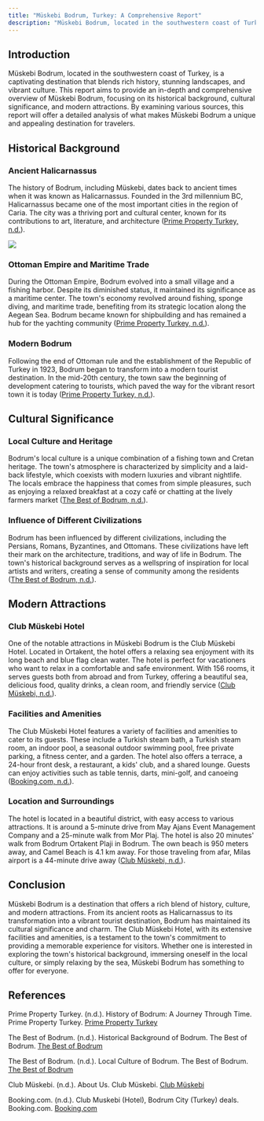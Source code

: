 ```yaml
---
title: "Müskebi Bodrum, Turkey: A Comprehensive Report"
description: "Müskebi Bodrum, located in the southwestern coast of Turkey, is a captivating destination that blends rich history, stunning landscapes, and vibrant culture. "
---
```


## Introduction

Müskebi Bodrum, located in the southwestern coast of Turkey, is a captivating destination that blends rich history, stunning landscapes, and vibrant culture. This report aims to provide an in-depth and comprehensive overview of Müskebi Bodrum, focusing on its historical background, cultural significance, and modern attractions. By examining various sources, this report will offer a detailed analysis of what makes Müskebi Bodrum a unique and appealing destination for travelers.

## Historical Background

### Ancient Halicarnassus

The history of Bodrum, including Müskebi, dates back to ancient times when it was known as Halicarnassus. Founded in the 3rd millennium BC, Halicarnassus became one of the most important cities in the region of Caria. The city was a thriving port and cultural center, known for its contributions to art, literature, and architecture ([Prime Property Turkey, n.d.](https://www.primepropertyturkey.com/blog/history-bodrum)).

![](/1adc9b62-8e8a-4cfb-9401-993beb4d916b.png)

### Ottoman Empire and Maritime Trade

During the Ottoman Empire, Bodrum evolved into a small village and a fishing harbor. Despite its diminished status, it maintained its significance as a maritime center. The town's economy revolved around fishing, sponge diving, and maritime trade, benefiting from its strategic location along the Aegean Sea. Bodrum became known for shipbuilding and has remained a hub for the yachting community ([Prime Property Turkey, n.d.](https://www.primepropertyturkey.com/blog/history-bodrum)).

### Modern Bodrum

Following the end of Ottoman rule and the establishment of the Republic of Turkey in 1923, Bodrum began to transform into a modern tourist destination. In the mid-20th century, the town saw the beginning of development catering to tourists, which paved the way for the vibrant resort town it is today ([Prime Property Turkey, n.d.](https://www.primepropertyturkey.com/blog/history-bodrum)).

## Cultural Significance

### Local Culture and Heritage

Bodrum's local culture is a unique combination of a fishing town and Cretan heritage. The town's atmosphere is characterized by simplicity and a laid-back lifestyle, which coexists with modern luxuries and vibrant nightlife. The locals embrace the happiness that comes from simple pleasures, such as enjoying a relaxed breakfast at a cozy café or chatting at the lively farmers market ([The Best of Bodrum, n.d.](https://www.thebestofbodrum.com/local-culture-of-bodrum/)).

### Influence of Different Civilizations

Bodrum has been influenced by different civilizations, including the Persians, Romans, Byzantines, and Ottomans. These civilizations have left their mark on the architecture, traditions, and way of life in Bodrum. The town's historical background serves as a wellspring of inspiration for local artists and writers, creating a sense of community among the residents ([The Best of Bodrum, n.d.](https://www.thebestofbodrum.com/historical-background-of-bodrum/)).

## Modern Attractions

### Club Müskebi Hotel

One of the notable attractions in Müskebi Bodrum is the Club Müskebi Hotel. Located in Ortakent, the hotel offers a relaxing sea enjoyment with its long beach and blue flag clean water. The hotel is perfect for vacationers who want to relax in a comfortable and safe environment. With 156 rooms, it serves guests both from abroad and from Turkey, offering a beautiful sea, delicious food, quality drinks, a clean room, and friendly service ([Club Müskebi, n.d.](https://www.clubmuskebi.com/en/aboutUs)).

### Facilities and Amenities

The Club Müskebi Hotel features a variety of facilities and amenities to cater to its guests. These include a Turkish steam bath, a Turkish steam room, an indoor pool, a seasonal outdoor swimming pool, free private parking, a fitness center, and a garden. The hotel also offers a terrace, a 24-hour front desk, a restaurant, a kids' club, and a shared lounge. Guests can enjoy activities such as table tennis, darts, mini-golf, and canoeing ([Booking.com, n.d.](https://www.booking.com/hotel/tr/club-muskebi.en-gb.html)).

### Location and Surroundings

The hotel is located in a beautiful district, with easy access to various attractions. It is around a 5-minute drive from May Ajans Event Management Company and a 25-minute walk from Mor Plaj. The hotel is also 20 minutes' walk from Bodrum Ortakent Plaji in Bodrum. The own beach is 950 meters away, and Camel Beach is 4.1 km away. For those traveling from afar, Milas airport is a 44-minute drive away ([Club Müskebi, n.d.](https://www.clubmuskebi.com/en/aboutUs)).

## Conclusion

Müskebi Bodrum is a destination that offers a rich blend of history, culture, and modern attractions. From its ancient roots as Halicarnassus to its transformation into a vibrant tourist destination, Bodrum has maintained its cultural significance and charm. The Club Müskebi Hotel, with its extensive facilities and amenities, is a testament to the town's commitment to providing a memorable experience for visitors. Whether one is interested in exploring the town's historical background, immersing oneself in the local culture, or simply relaxing by the sea, Müskebi Bodrum has something to offer for everyone.

## References

Prime Property Turkey. (n.d.). History of Bodrum: A Journey Through Time. Prime Property Turkey. [Prime Property Turkey](https://www.primepropertyturkey.com/blog/history-bodrum)

The Best of Bodrum. (n.d.). Historical Background of Bodrum. The Best of Bodrum. [The Best of Bodrum](https://www.thebestofbodrum.com/historical-background-of-bodrum/)

The Best of Bodrum. (n.d.). Local Culture of Bodrum. The Best of Bodrum. [The Best of Bodrum](https://www.thebestofbodrum.com/local-culture-of-bodrum/)

Club Müskebi. (n.d.). About Us. Club Müskebi. [Club Müskebi](https://www.clubmuskebi.com/en/aboutUs)

Booking.com. (n.d.). Club Muskebi (Hotel), Bodrum City (Turkey) deals. Booking.com. [Booking.com](https://www.booking.com/hotel/tr/club-muskebi.en-gb.html)